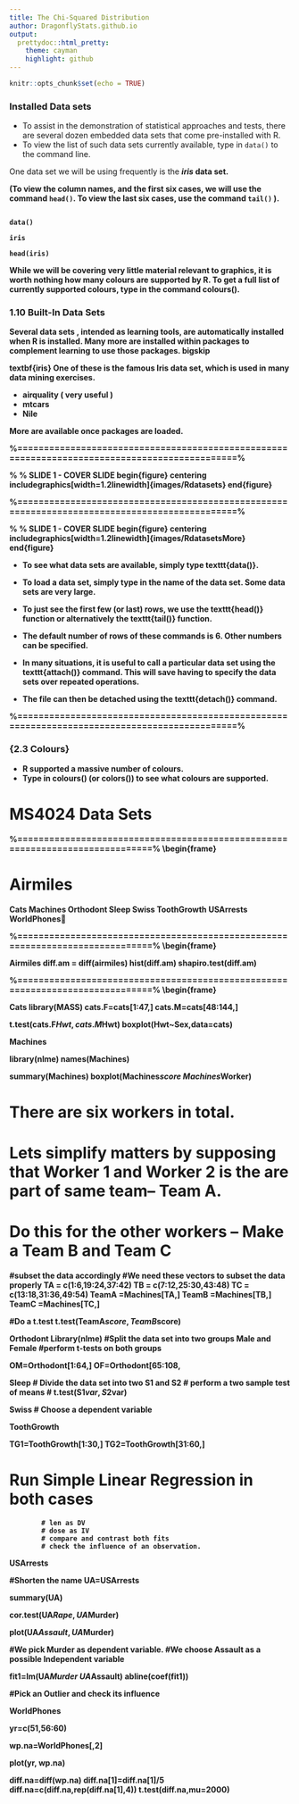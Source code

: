 ```yaml
---
title: The Chi-Squared Distribution
author: DragonflyStats.github.io
output:
  prettydoc::html_pretty:
    theme: cayman
    highlight: github
---
```


```r
knitr::opts_chunk$set(echo = TRUE)
```


   <h3>Installed Data sets</h3>

* To assist in the demonstration of statistical approaches and tests, there are several dozen embedded data sets that come 
pre-installed with R.  
* To view the list of such data sets currently available, type in <code>data()</code> to the command line.

<p>One data set we will be using frequently is the <b><i>iris</i><b> data set.

  (To view the column names, and the first six cases, we will use the command <code>head()</code>. 
  To view the last six cases, use the command <code>tail()</code> ).
<pre><code>
data()

iris

head(iris)
</code></pre>
While we will be covering very little material relevant to graphics, it is worth nothing how many colours are supported by R.  To get a full list of currently supported colours, type in the command colours().


### 1.10 Built-In Data Sets

 Several data sets , intended as learning tools, are automatically installed when R is installed.
 Many more are installed within packages to complement learning to use those packages. 
 bigskip
 
 textbf{iris} One
 of these is the famous Iris data set, which is used in many data mining exercises.
 
 
*  airquality  ( very useful )
*  mtcars
*  Nile
 
 More are available once packages are loaded.
 
 
 %==============================================================================================%
 
 % % SLIDE 1 - COVER SLIDE
 begin{figure}
 centering
 includegraphics[width=1.2linewidth]{images/Rdatasets}
 end{figure}

 %==============================================================================================%
 
 % % SLIDE 1 - COVER SLIDE
 begin{figure}
 centering
 includegraphics[width=1.2linewidth]{images/RdatasetsMore}   
 end{figure}

 
*  To see what data sets are available, simply type texttt{data()}.
*  To load a data set, simply type in the name of the data set. Some data sets are very large.
 *  To just see the first few (or last) rows, we
 use the texttt{head()} function or alternatively the texttt{tail()} function. 
*  The default number of rows of
 these commands is 6. Other numbers can be specified.

 
*  In many situations, it is useful to call a particular data set using the texttt{attach()} command. This
 will save having to specify the data sets over repeated operations. 
*  The file can then be detached
 using the texttt{detach()} command.
 
 
 
 
 %==============================================================================================%
 
### {2.3 Colours}
 
*  R supported a massive number of colours.
*  Type in colours() (or colors()) to see what colours
 are supported.
 
 
 
 
# MS4024 Data Sets

%==============================================================================%
\begin{frame}
\frametitle{Inbuilt Data Sets}
\Large

# Airmiles
Cats
Machines
Orthodont
Sleep
Swiss
ToothGrowth
USArrests
WorldPhones
 
%==============================================================================%
\begin{frame}
\frametitle{Inbuilt Data Sets}
\Large
Airmiles
diff.am = diff(airmiles)
hist(diff.am)
shapiro.test(diff.am)
 
 %==============================================================================%
\begin{frame}
\frametitle{Inbuilt Data Sets}
\Large
Cats
library(MASS)
cats.F=cats[1:47,]
cats.M=cats[48:144,]
 
t.test(cats.F$Hwt,cats.M$Hwt)
 boxplot(Hwt~Sex,data=cats)
 
Machines
 
library(nlme)
names(Machines)
 
summary(Machines)
boxplot(Machines$score ~ Machines$Worker)
 
 
# There are six workers in total.
# Lets simplify matters by supposing that Worker 1 and Worker 2 is the are part of same team– Team A.
# Do this for the other workers – Make a Team B and Team C
 
#subset the data accordingly
#We need these vectors to subset the data properly
TA = c(1:6,19:24,37:42)
TB = c(7:12,25:30,43:48)
TC = c(13:18,31:36,49:54)
TeamA =Machines[TA,]
TeamB =Machines[TB,]
TeamC =Machines[TC,]
 
#Do a t.test
t.test(TeamA$score,TeamB$score)
 
 
Orthodont
Library(nlme)
#Split the data set into two groups  Male and Female
#perform t-tests on both groups
 
OM=Orthodont[1:64,]
OF=Orthodont[65:108,
 
Sleep
# Divide the data set into two S1 and S2
# perform a two sample test of means
# t.test(S1$var,S2$var)
 
 
Swiss
# Choose a dependent variable
 
 
ToothGrowth
 
TG1=ToothGrowth[1:30,]
TG2=ToothGrowth[31:60,]
 
# Run Simple Linear Regression in both cases
 
            # len as DV
            # dose as IV
            # compare and contrast both fits
            # check the influence of an observation.
 
USArrests
 
#Shorten the name
UA=USArrests
 
summary(UA)
 
cor.test(UA$Rape,UA$Murder)
 
plot(UA$Assault,UA$Murder)
 
#We pick Murder as dependent variable.
#We choose Assault as a possible Independent variable
 
fit1=lm(UA$Murder ~UA$Assault)
abline(coef(fit1))
 
#Pick an Outlier and check its influence
 
WorldPhones
 
yr=c(51,56:60)
 
wp.na=WorldPhones[,2]
 
plot(yr, wp.na)
 
 
diff.na=diff(wp.na)
diff.na[1]=diff.na[1]/5
diff.na=c(diff.na,rep(diff.na[1],4))
t.test(diff.na,mu=2000)
 
           
